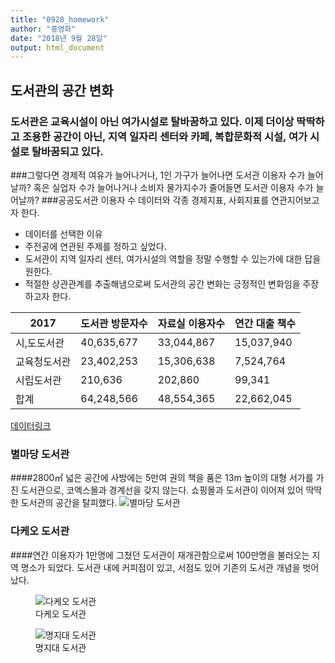 ```yaml
---
title: "0928_homework"
author: "홍영화"
date: "2018년 9월 28일"
output: html_document
---
```

 
## 도서관의 공간 변화 

### 도서관은 교육시설이 아닌 여가시설로 탈바꿈하고 있다. 이제 더이상 딱딱하고 조용한 공간이 아닌, 지역 일자리 센터와 카페, 복합문화적 시설, 여가 시설로 탈바꿈되고 있다. 
###그렇다면 경제적 여유가 늘어나거나, 1인 가구가 늘어나면 도서관 이용자 수가 늘어날까? 혹은 실업자 수가 늘어나거나 소비자 물가지수가 줄어들면 도서관 이용자 수가 늘어날까? 
###공공도서관 이용자 수 데이터와 각종 경제지표, 사회지표를 연관지어보고자 한다.


* 데이터를 선택한 이유
- 주전공에 연관된 주제를 정하고 싶었다.
- 도서관이 지역 일자리 센터, 여가시설의 역할을 정말 수행할 수 있는가에 대한 답을 원한다.
- 적절한 상관관계를 추출해냄으로써 도서관의 공간 변화는 긍정적인 변화임을 주장하고자 한다.


| 2017  | 도서관 방문자수  | 자료실 이용자수  | 연간 대출 책수 |
|---|---|---|---|
| 시,도도서관  |   40,635,677|  33,044,867 |  15,037,940 |
| 교육청도서관  | 23,402,253  | 15,306,638  |  7,524,764 |
| 시립도서관  |  210,636 | 202,860  | 99,341  |
| 합계  | 64,248,566  | 48,554,365  | 22,662,045  |

[데이터링크](http://data.seoul.go.kr/dataList/datasetView.do?serviceKind=2&infId=10651&stcSrl=10651&srvType=S)


### 별마당 도서관
####2800㎡ 넓은 공간에 사방에는 5만여 권의 책을 품은 13m 높이의 대형 서가를 가진 도서관으로, 코엑스몰과 경계선을 갖지 않는다. 쇼핑몰과 도서관이 이어져 있어 딱딱한 도서관의 공간을 탈피했다.
![별마당 도서관](https://media.timeout.com/images/103956059/630/472/image.jpg)


### 다케오 도서관
####연간 이용자가 1만명에 그쳤던 도서관이 재개관함으로써 100만명을 불러오는 지역 명소가 되었다. 도서관 내에 커피점이 있고, 서점도 있어 기존의 도서관 개념을 벗어났다. 

![다케오 도서관](https://resources.matcha-jp.com/archive_files/jp/2015/02/takeolib-naikan.jpg?w=1400)


![명지대 도서관](http://news.unn.net/news/photo/Gisa/20107/29/image/2010729101749[1].bmp)

